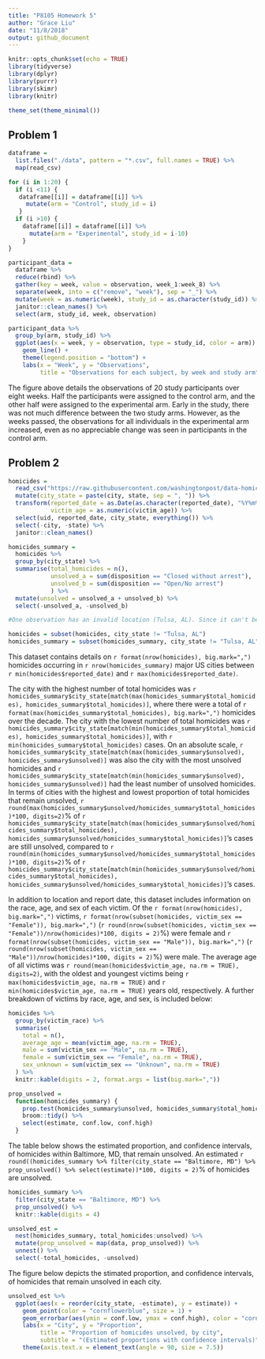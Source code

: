 ```yaml
---
title: "P8105 Homework 5"
author: "Grace Liu"
date: "11/8/2018"
output: github_document
---
```


```r
knitr::opts_chunk$set(echo = TRUE)
library(tidyverse)
library(dplyr)
library(purrr)
library(skimr)
library(knitr)

theme_set(theme_minimal())
```

## Problem 1 
```r
dataframe = 
  list.files("./data", pattern = "*.csv", full.names = TRUE) %>% 
  map(read_csv)

for (i in 1:20) {
  if (i <11) {
   dataframe[[i]] = dataframe[[i]] %>% 
     mutate(arm = "Control", study_id = i)
   }
  if (i >10) {
    dataframe[[i]] = dataframe[[i]] %>% 
      mutate(arm = "Experimental", study_id = i-10)
    }
}

participant_data =
  dataframe %>% 
  reduce(rbind) %>% 
  gather(key = week, value = observation, week_1:week_8) %>% 
  separate(week, into = c("remove", "week"), sep = "_") %>% 
  mutate(week = as.numeric(week), study_id = as.character(study_id)) %>% 
  janitor::clean_names() %>% 
  select(arm, study_id, week, observation)
```

```r
participant_data %>% 
  group_by(arm, study_id) %>% 
  ggplot(aes(x = week, y = observation, type = study_id, color = arm)) + 
    geom_line() +
    theme(legend.position = "bottom") +
    labs(x = "Week", y = "Observations", 
         title = "Observations for each subject, by week and study arm")
```

The figure above details the observations of 20 study participants over eight weeks. Half the participants were assigned to the control arm, and the other half were assigned to the experimental arm. Early in the study, there was not much difference between the two study arms. However, as the weeks passed, the observations for all individuals in the experimental arm increased, even as no appreciable change was seen in participants in the control arm.  

## Problem 2
```r
homicides = 
  read_csv("https://raw.githubusercontent.com/washingtonpost/data-homicides/master/homicide-data.csv") %>% 
  mutate(city_state = paste(city, state, sep = ", ")) %>% 
  transform(reported_date = as.Date(as.character(reported_date), "%Y%m%d"), 
            victim_age = as.numeric(victim_age)) %>% 
  select(uid, reported_date, city_state, everything()) %>% 
  select(-city, -state) %>% 
  janitor::clean_names()

homicides_summary =
  homicides %>% 
  group_by(city_state) %>% 
  summarise(total_homicides = n(),
            unsolved_a = sum(disposition == "Closed without arrest"),
            unsolved_b = sum(disposition == "Open/No arrest")
            ) %>% 
  mutate(unsolved = unsolved_a + unsolved_b) %>% 
  select(-unsolved_a, -unsolved_b)

#One observation has an invalid location (Tulsa, AL). Since it can't be determined if this should be "Tulsa, OK" or "Birmingham, AL", I am dropping the observation from the datasets.

homicides = subset(homicides, city_state != "Tulsa, AL")
homicides_summary = subset(homicides_summary, city_state != "Tulsa, AL")
```

This dataset contains details on `r format(nrow(homicides), big.mark=",")` homicides occurring in `r nrow(homicides_summary)` major US cities between `r min(homicides$reported_date)` and `r max(homicides$reported_date)`. 

The city with the highest number of total homicides was `r homicides_summary$city_state[match(max(homicides_summary$total_homicides), homicides_summary$total_homicides)]`, where there were a total of `r format(max(homicides_summary$total_homicides), big.mark=",")` homicides over the decade. The city with the lowest number of total homicides was `r homicides_summary$city_state[match(min(homicides_summary$total_homicides), homicides_summary$total_homicides)]`, with `r min(homicides_summary$total_homicides)` cases. On an absolute scale, `r homicides_summary$city_state[match(max(homicides_summary$unsolved), homicides_summary$unsolved)]` was also the city with the most unsolved homicides and `r homicides_summary$city_state[match(min(homicides_summary$unsolved), homicides_summary$unsolved)]` had the least number of unsolved homicides. In terms of cities with the highest and lowest proportion of total homicides that remain unsolved, `r round(max(homicides_summary$unsolved/homicides_summary$total_homicides)*100, digits=2)`% of
`r homicides_summary$city_state[match(max(homicides_summary$unsolved/homicides_summary$total_homicides), homicides_summary$unsolved/homicides_summary$total_homicides)]`'s cases are still unsolved, compared to `r round(min(homicides_summary$unsolved/homicides_summary$total_homicides)*100, digits=2)`% of
`r homicides_summary$city_state[match(min(homicides_summary$unsolved/homicides_summary$total_homicides), homicides_summary$unsolved/homicides_summary$total_homicides)]`'s cases.

In addition to location and report date, this dataset includes information on the race, age, and sex of each victim. Of the `r format(nrow(homicides), big.mark=",")` victims, `r format(nrow(subset(homicides, victim_sex == "Female")), big.mark=",")` (`r round(nrow(subset(homicides, victim_sex == "Female"))/nrow(homicides)*100, digits = 2)`%) were female and `r format(nrow(subset(homicides, victim_sex == "Male")), big.mark=",")` (`r round(nrow(subset(homicides, victim_sex == "Male"))/nrow(homicides)*100, digits = 2)`%) were male. The average age of all victims was `r round(mean(homicides$victim_age, na.rm = TRUE), digits=2)`, with the oldest and youngest victims being `r max(homicides$victim_age, na.rm = TRUE)` and `r min(homicides$victim_age, na.rm = TRUE)` years old, respectively. A further breakdown of victims by race, age, and sex, is included below:

```r
homicides %>% 
  group_by(victim_race) %>%
  summarise(
    total = n(),
    average_age = mean(victim_age, na.rm = TRUE),
    male = sum(victim_sex == "Male", na.rm = TRUE),
    female = sum(victim_sex == "Female", na.rm = TRUE),
    sex_unknown = sum(victim_sex == "Unknown", na.rm = TRUE)
  ) %>% 
  knitr::kable(digits = 2, format.args = list(big.mark=","))
```

```r
prop_unsolved = 
  function(homicides_summary) {
    prop.test(homicides_summary$unsolved, homicides_summary$total_homicides, conf.level = 0.95) %>% 
    broom::tidy() %>% 
    select(estimate, conf.low, conf.high)
  }
```

The table below shows the estimated proportion, and confidence intervals, of homicides within Baltimore, MD, that remain unsolved. An estimated `r round((homicides_summary %>% filter(city_state == "Baltimore, MD") %>% prop_unsolved() %>% select(estimate))*100, digits = 2)`% of homicides are unsolved.
```r
homicides_summary %>% 
  filter(city_state == "Baltimore, MD") %>% 
  prop_unsolved() %>% 
  knitr::kable(digits = 4)
```

```r
unsolved_est = 
  nest(homicides_summary, total_homicides:unsolved) %>% 
  mutate(prop_unsolved = map(data, prop_unsolved)) %>% 
  unnest() %>% 
  select(-total_homicides, -unsolved)
```

The figure below depicts the stimated proportion, and confidence intervals, of homicides that remain unsolved in each city.  

```r
unsolved_est %>% 
  ggplot(aes(x = reorder(city_state, -estimate), y = estimate)) +
    geom_point(color = "cornflowerblue", size = 1) +
    geom_errorbar(aes(ymin = conf.low, ymax = conf.high), color = "cornflowerblue", alpha = 0.5) +
    labs(x = "City", y = "Proportion", 
         title = "Proportion of homicides unsolved, by city",
         subtitle = "(Estimated proportions with confidence intervals)") +
    theme(axis.text.x = element_text(angle = 90, size = 7.5))
```